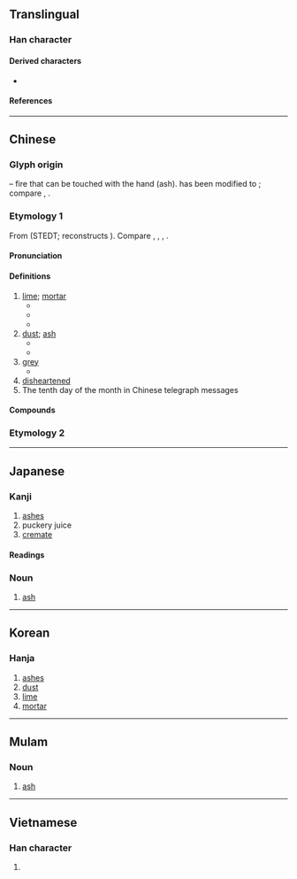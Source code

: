 {{character info/new}}
{{character info/new|0x2f835}}
==Translingual==
{{stroke order|strokes=6}}

===Han character===
{{Han char|rn=86|rad=火|as=02|sn=6|four=40809,71289|canj=KF|ids=⿸𠂇火(GHTK),⿸厂火(JV,<code>U+2F835</code>)}}

====Derived characters====
* {{l|mul|[[𠗇]], [[咴]], [[㞀]], [[恢]], [[拻]], [[洃]], [[脄]], [[烣]], [[㷇]], [[詼]]([[诙]]), [[炭]], [[盔]]}}

====References====
{{Han ref|kx=0665.090|dkj=18859|dj=1075.050|hdz=32188.040|uh=7070}}
{{Han ref|uh=2F835}}

----

==Chinese==
{{zh-forms}}

===Glyph origin===
{{Han etym}}
{{Han compound|又|t1=hand|火|t2=fire|ls=ic}} – fire that can be touched with the hand (ash). {{zh-l|*又}} has been modified to {{zh-l|*𠂇}}; compare {{zh-l|*友|friend}}, {{zh-l|*右|right}}.

===Etymology 1===
From {{inh|zh|sit-pro|*pʷut ~ hwut||ashes, dust}} (STEDT; {{zh-ref|Schuessler (2007)}} reconstructs {{cog|sit-pro|*wu}}). Compare {{cog|lus|vutᴸ}}, {{cog|apt|mù-bu}}, {{cog|mni|ut}}, {{cog|tji|bu³ ci²}}.

====Pronunciation====
{{zh-pron
|m=huī
|c=fui1
|h=pfs=fôi
|md=ŭ
|mn=ml,kh,tn,yl,tc:hoe/xm,tp,mg,hc:he/qz,lk,sx,km,hc:her
|mn_note=Xiamen, Quanzhou: he/her - vernacular; hoe - literary
|mn-t=huê1/hui1
|mn-t_note=hui1 - alternative pronunciation when meaning "grey" ([[灰色]])
|w=1hue
|mc=y
|oc=y
|cat=n,a
}}

====Definitions====
{{zh-hanzi}}

# [[lime]]; [[mortar]]
#* {{zh-l|灰泥|plaster, mortar}}
#* {{zh-l|石灰|lime}}
#* {{zh-l|灰岩|limestone}}
# [[dust]]; [[ash]]
#* {{zh-x|電腦 屏幕 上 有 一 層 灰。|There's a layer of '''dust''' on the computer screen.}}
#* {{zh-x|他 吹 乾淨 這 本 書 上 的 灰。|He blew out the '''dust''' on the book.}}
# [[grey]]
#* {{zh-l|灰色|gray color}}
# [[disheartened]]
# The tenth day of the month in Chinese telegraph messages

====Compounds====
{{zh-der|灰暗|灰白|灰不喇唧|灰不蹓丟|灰不蹓秋|灰塵|灰飛煙滅|灰燼|灰錳氧|灰色|灰鼠|灰頭土臉兒|灰心|寒灰|意懶心灰|吹灰|心灰意敗|一鼻子灰|寂若死灰|冷灰爆豆|叉灰泥|心如寒灰|土灰|心灰意懶|劫灰|心若死灰|心灰意冷|心灰|塔灰|凝灰岩|心如死灰|坑灰未冷|吹灰之力|不灰木|扒灰|灰心喪意|灰頭草面|搽灰抹土|灰撲撲|磷灰石|灰沒|洋灰|石灰石|朽木死灰|爐灰|死灰復然|挫骨揚灰|灰心喪氣|灰不溜丟|石灰乳|灰頭土面|灰姑娘|撣灰|百念皆灰|木形灰心|灰炭|灰度等級|灰身粉骨|石灰質|灰鶴|枯木死灰|灰脾氣|石灰岩|灰棚|死灰復燎|灰膛|昆池劫灰|焚骨揚灰|抹土搽灰|槁木死灰|抖灰|消石灰|秦灰|石灰岩洞|煙灰|石灰水|石灰|萬念俱灰|熟石灰|清灰冷灶|生石灰|焚屍揚灰|灰濛濛|灰櫬兒|枯形灰心|無灰粉筆|爬灰|炮灰|灰鯨|灰頭土臉|灰頂|灰軀糜骨|灰質|灰茫茫|灰罐|灰石|灰滅|灰溜溜|灰木|灰指甲|灰戶|灰心槁形|白灰|死灰|死灰復燃|油灰|死灰槁木|泥灰|搽灰抹粉|灰陶|打灰堆|菸灰缸|菸灰|色如死灰|面如灰土|草灰|豆秸灰|雌一頭灰|銀灰色|飲灰洗胃|色若死灰|葭灰|骨灰塔|骨灰|香灰|面如死灰|草木灰|鐵灰色|鍋臍灰|銀灰|通草灰|粉身灰骨|紙灰|骨灰罈|葡萄灰|蛤灰|灰熊|石灰窯}}

===Etymology 2===
{{zh-see|烌|v|{{q|Min Nan}} dust; ash}}

{{zh-cat|Intermediate|Colors|Elementary}}

----

==Japanese==

===Kanji===
{{ja-kanji|grade=6|rs=火02}}

# [[ashes]]
# puckery juice
# [[cremate]]

====Readings====
{{ja-readings
|goon=け<け<くゑ
|kanon=かい<くわい
|kanyoon=くい
|kun=はい-<はひ-
}}

===Noun===
{{ja-noun|はい|hhira=はひ}}

# [[ash]]
#: {{ja-usex|塵は塵に、'''灰'''は'''灰'''に|ちり は ちり に、'''はい''' は '''はい''' に|dust to dust, '''ashes''' to '''ashes'''}}

----

==Korean==

===Hanja===
{{ko-hanja|hangeul=회|eumhun=|mr=hoe|y=hoy}}

# [[ashes]]
# [[dust]]
# [[lime]]
# [[mortar]]

----

==Mulam==

===Noun===
{{head|mlm|noun|tr=pu1}}

# [[ash]]

----

==Vietnamese==

===Han character===
{{vi-hantu|[[hôi]], [[hoi]], [[khôi]], [[vôi]], [[hui]]|rs=火02}}

# {{defn|lang=vi|sort=火02}}